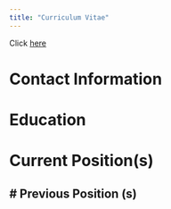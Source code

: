 ```yaml
---
title: "Curriculum Vitae"
---
```


Click [here](files/cv.pdf)

# Contact Information

# Education

# Current Position(s)

# Previous Position (s)
---
